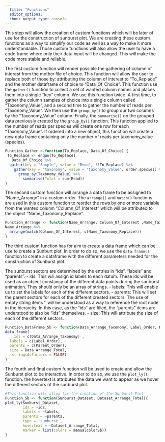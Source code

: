 ```yaml
---
  title: "Functions"
  editor_options: 
  chunk_output_type: console
---
```


This step will allow the creation of custom functions which will be later of use for the construction of sunburst plot. We are creating these custom functions as a way to simplify our code as well as a way to make it more understandable. Those custom functions will also allow the user to have a code frame where only their data input will be changed. This will make the code more stable and reliable. 

The first custom function will render possible the gathering of column of interest from the mother file of choice. This function will allow the user to replace both of those by: attributing the column of interest to "To_Replace" and the mother dataframe of choice to "Data_Of_Choice". This function use the `gather()` function to collect a set of wanted column names and places them into a single “key” column. We use this function twice. A first time, to gather the column samples of choice into a single column called "Taxonomy_Value", and a second time to gather the number of reads per "Taxonomy_Value". We then use the `group_by()` to group our two columns by the "Taxonomy_Value" column. Finally, the `summarise()` on the grouped data previously created by the `group_by()` function. This function applied to the number of reads per species will create one row for each "Taxonomy_Value". If ordered into a new object, this function will create a new data frame containing only the number of reads per taxonomy_value (species).

```r
Function_Gather <-function(To_Replace, Data_Of_Choice) {
 To_Replace <- enquo(To_Replace)
   Data_Of_Choice %>% 
  gather(key = "Sample", value = "Read", !!To_Replace) %>%
    gather(key = "taxonomy", value = "Taxonomy_Value", order:species) %>%
      group_by(Taxonomy_Value) %>%
        summarise(Total = sum(Read))
}
```

The second custom function will arrange a data frame to be assigned to "Name_Arrange" in a custom order. The `arrange()` and `match()` functions are used in this custom function to reorder the rows by one or more variable from the wanted column "Column_Of_Interest" which will be attributed to the object "Name_Taxonomy_Replace". 

```r
Function_Arrange <- function(Name_Arrange, Column_Of_Interest ,Name_Taxonomy_Replace){
Name_Arrange %>% 
  arrange(match(Column_Of_Interest, c(Name_Taxonomy_Replace)))
} 
```

The third custom function has for aim to create a data frame which can be use to create a Sunburt plot. In order to do so, we use the `data.frame()` function to create a dataframe with the different parameters needed for the construction of Sunburst plot. 

The sunburst sectors are determined by the entries in "ids", "labels" and "parents".
  - ids: This will assign id labels to each datum. These ids will be used as an object constancy of the different data points during the sunburst animation. They should only be an array of strings. 
  - labels: This will enable us to set the labels for each of the different sectors.
  - parents: This will set the parent sectors for each of the different created sectors. The use of empty string items '' will be understood as a way to reference the root node in the hierarchy. In this case, as the "ids" are filled, the "parents" items are understood to also be "ids" themselves.
  - size: This will attribute the size of each of the different sectors. 

```r
Function_DataFrame_Sb <- function(Data_Arrange_Taxonomy, Label_Order, Parent_Order, Data_Arrange_Total){
data.frame(
    ids = c(Data_Arrange_Taxonomy) ,
  labels = c(Label_Order),
  parents = c(Parent_Order),
  size = Data_Arrange_Total,
   stringsAsFactors = FALSE) 
}
```

The fourth and final custom function will be used to create and allow the Sunburst plot to be interactive. 
In order to do so, we use the `plot_ly()` function. the hovertext is attributed the data we want to appear as we hover the different sectors of the sunburst plot. 

```r
#This function will allow for the creation of the Sunburst Plot
Function_Sb <- function(Sunburst_Dataset, Dataset_Arrange_Total){
plot_ly(Sunburst_Dataset, 
        ids = ~ids, 
        labels = ~labels, 
        parents = ~parents, 
        type = 'sunburst',
        hovertext = ~Dataset_Arrange_Total,
        marker = list(colors = manualcolorSb))
}
```
